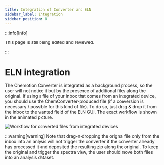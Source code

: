 ```yaml
---
title: Integration of Converter and ELN
sidebar_label: Integration
sidebar_position: 8
---
```


:::info[Info]

This page is still being edited and reviewed.

:::

# ELN integration

The Chemotion Converter is integrated as a background process, so the user will not notice it but by the presence of additional files along the original.
If using a file of your inbox that comes from an integrated device, you should use the ChemConverter-produced file (if a conversion is necessary / possible for this kind of file).
To do so, just drag & drop it from the inbox to the wanted field of the ELN GUI.
The exact workflow is shown in the animated picture.

![Workflow for converted files from integrated devices](/img/converter/ConvertedFileFromDevice.gif)


:::warning[warning]
Note that drag-n-dropping the orignal file only from the inbox into an anlysis will not trigger the converter if the converter already has processed it and deposited the resulting zip along the original.
To keep the original and trigger the spectra view, the user should move both files into an analysis dataset.  
